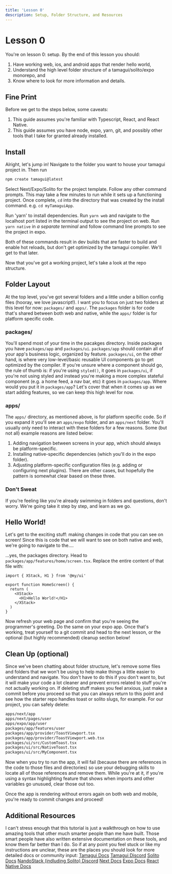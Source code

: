 ```yaml
---
title: 'Lesson 0'
description: Setup, Folder Structure, and Resources
---
```


# Lesson 0

You're on lesson 0: setup. By the end of this lesson you should:
1. Have working web, ios, and android apps that render hello world,
2. Understand the high level folder structure of a tamagui/solito/expo monorepo, and
3. Know where to look for more information and details.

## Fine Print
Before we get to the steps below, some caveats:
1. This guide assumes you're familiar with Typescript, React, and React Native.
2. This guide assumes you have node, expo, yarn, git, and possibly other tools that I take for granted already installed.

## Install
Alright, let's jump in! Navigate to the folder you want to house your tamagui project in. Then run
```bash
npm create tamagui@latest
```
Select Next/Expo/Solito for the project template. Follow any other command prompts. This may take a few minutes to run while it sets up a functioning project. Once complete, `cd` into the directory that was created by the install command. e.g. `cd myTamaguiApp`.

Run 'yarn' to install dependencies.
Run `yarn web` and navigate to the localhost port listed in the terminal output to see the project on web.
Run `yarn native` in *a separate terminal* and follow command line prompts to see the project in expo.

Both of these commands result in dev builds that are faster to build and enable hot reloads, but don't get optimized by the tamagui compiler. We'll get to that later.

Now that you've got a working project, let's take a look at the repo structure.

## Folder Layout
At the top level, you've got several folders and a little under a billion config files (hooray, we love javascript!). I want you to focus on just two folders at this level for now: `packages/` and `apps/`. The `packages` folder is for code that's shared between both web and native, while the `apps/` folder is for platform specific code.

### packages/
You'll spend most of your time in the pacakges directory. Inside packages you have `packages/app` and `packages/ui`. `packages/app` should contain all of your app's business logic, organized by feature. `packages/ui`, on the other hand, is where very low-level/basic reusable UI components go to get optimized by the compiler. If you're unsure where a component should go, the rule of thumb is: if you're using `styled()`, it goes in `packages/ui`, if you're not using styled and instead you're making a more complex stateful component (e.g. a home feed, a nav bar, etc) it goes in  `packages/app`. Where would you put it in `packages/app`? Let's cover that when it comes up as we start adding features, so we can keep this high level for now.

### apps/
The `apps/` directory, as mentioned above, is for platform specific code. So if you expand it you'll see an `apps/expo` folder, and an `apps/next` folder. You'll usually only need to interact with these folders for a few reasons. Some (but not all) example reasons are listed below:
1. Adding navigation between screens in your app, which should always be platform-specific.
2. Installing native-specific dependencies (which you'll do in the expo folder).
3. Adjusting platform-specific configuration files (e.g. adding or configuring next plugins).
There are other cases, but hopefully the pattern is somewhat clear based on these three.

### Don't Sweat
If you're feeling like you're already swimming in folders and questions, don't worry. We're going take it step by step, and learn as we go.

## Hello World!
Let's get to the exciting stuff: making changes in code that you can see on screen! Since this is code that we will want to see on both native and web, we're going to navigate to the....


...yes, the packages directory. Head to `packages/app/features/home/screen.tsx`. Replace the entire content of that file with:

```tsx
import { XStack, H1 } from '@my/ui'

export function HomeScreen() {
  return (
    <XStack>
      <H1>Hello World!</H1>
    </XStack>
  )
}
```

Now refresh your web page and confirm that you're seeing the programmer's greeting. Do the same on your expo app. Once that's working, treat yourself to a git commit and head to the next lesson, or the optional (but highly recommended) cleanup section below!

## Clean Up (optional)
Since we've been chatting about folder structure, let's remove some files and folders that we won't be using to help make things a little easier to understand and navigate. You don't have to do this if you don't want to, but it will make your code a lot cleaner and prevent errors related to stuff you're not actually working on. If deleting stuff makes you feel anxious, just make a commit before you proceed so that you can always return to this point and see how the starter repo handles toast or solito slugs, for example. For our project, you can safely delete:
```bash
apps/next/app
apps/next/pages/user
apps/expo/app/user
packages/app/features/user
packages/app/provider/ToastViewport.tsx
packages/app/provider/ToastViewport.web.tsx
packages/ui/src/CustomToast.tsx
packages/ui/src/NativeToast.tsx
packages/ui/src/MyComponent.tsx
```
Now when you try to run the app, it will fail (because there are references in the code to those files and directories) so use your debugging skills to locate all of those references and remove them. While you're at it, if you're using a syntax highlighting feature that shows when imports and other variables go unusued, clear those out too.

Once the app is rendering without errors again on both web and mobile, you're ready to commit changes and proceed!

## Additional Resources
I can't stress enough that this tutorial is just a walkthrough on how to use amazing tools that other much smarter people than me have built. Those smart people have also written extensive documentation on these tools, and know them far better than I do. So if at any point you feel stuck or like my instructions are unclear, these are the places you should look for more detailed docs or community input:
[Tamagui Docs](https://tamagui.dev)
[Tamagui Discord](https://discord.gg/4qh6tdcVDa)
[Solito Docs](https://solito.dev)
[NandoStack (indluding Solito) Discord](https://discord.gg/JtvAVzNpDk)
[Next Docs](https://nextjs.org)
[Expo Docs](https://docs.expo.dev)
[React Native Docs](https://reactnative.dev)
